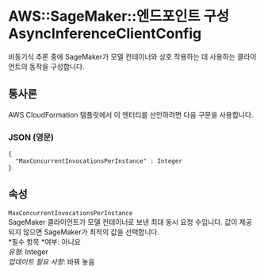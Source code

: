 # AWS::SageMaker::엔드포인트 구성 AsyncInferenceClientConfig

비동기식 추론 중에 SageMaker가 모델 컨테이너와 상호 작용하는 데 사용하는 클라이언트의 동작을 구성합니다.

## 통사론

AWS CloudFormation 템플릿에서 이 엔터티를 선언하려면 다음 구문을 사용합니다.

### JSON (영문)

```
{
  "MaxConcurrentInvocationsPerInstance" : Integer
}
```

## 속성

`MaxConcurrentInvocationsPerInstance`  
SageMaker 클라이언트가 모델 컨테이너로 보낸 최대 동시 요청 수입니다. 값이 제공되지 않으면 SageMaker가 최적의 값을 선택합니다.  
*필수 항목 *여부: 아니요  
_유형_: Integer  
_업데이트 필요 사항_: 바꿔 놓음
